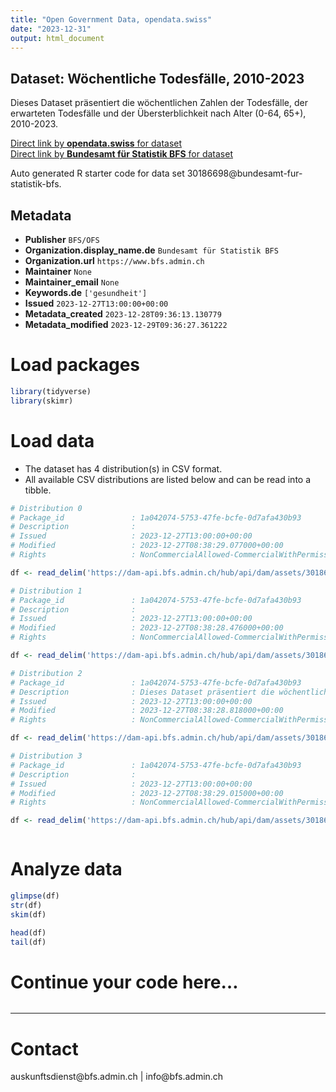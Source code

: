 ```yaml
---
title: "Open Government Data, opendata.swiss"
date: "2023-12-31"
output: html_document
---
```


## Dataset: Wöchentliche Todesfälle, 2010-2023

Dieses Dataset präsentiert die wöchentlichen Zahlen der Todesfälle, der erwarteten Todesfälle und der Übersterblichkeit nach Alter (0-64, 65+), 2010-2023.

[Direct link by **opendata.swiss** for dataset](https://opendata.swiss/de/dataset/wochentliche-todesfalle-2010-20231)<br>
[Direct link by **Bundesamt für Statistik BFS** for dataset](https://www.bfs.admin.ch/asset/de/ts-d-14.03.04.03-wr)

Auto generated R starter code for data set 30186698@bundesamt-fur-statistik-bfs.

## Metadata

- **Publisher** `BFS/OFS`
- **Organization.display_name.de** `Bundesamt für Statistik BFS`
- **Organization.url** `https://www.bfs.admin.ch`
- **Maintainer** `None`
- **Maintainer_email** `None`
- **Keywords.de** `['gesundheit']`
- **Issued** `2023-12-27T13:00:00+00:00`
- **Metadata_created** `2023-12-28T09:36:13.130779`
- **Metadata_modified** `2023-12-29T09:36:27.361222`


# Load packages

```r

library(tidyverse)
library(skimr)

```

# Load data

-   The dataset has 4 distribution(s) in CSV format.
-   All available CSV distributions are listed below and can be read into a tibble.

```r

# Distribution 0
# Package_id               : 1a042074-5753-47fe-bcfe-0d7afa430b93
# Description              : 
# Issued                   : 2023-12-27T13:00:00+00:00
# Modified                 : 2023-12-27T08:38:29.077000+00:00
# Rights                   : NonCommercialAllowed-CommercialWithPermission-ReferenceRequired

df <- read_delim('https://dam-api.bfs.admin.ch/hub/api/dam/assets/30186717/master')

# Distribution 1
# Package_id               : 1a042074-5753-47fe-bcfe-0d7afa430b93
# Description              : 
# Issued                   : 2023-12-27T13:00:00+00:00
# Modified                 : 2023-12-27T08:38:28.476000+00:00
# Rights                   : NonCommercialAllowed-CommercialWithPermission-ReferenceRequired

df <- read_delim('https://dam-api.bfs.admin.ch/hub/api/dam/assets/30186706/master')

# Distribution 2
# Package_id               : 1a042074-5753-47fe-bcfe-0d7afa430b93
# Description              : Dieses Dataset präsentiert die wöchentlichen Zahlen der Todesfälle, der erwarteten Todesfälle und der Übersterblichkeit nach Alter (0-64, 65+), 2010-2023.
# Issued                   : 2023-12-27T13:00:00+00:00
# Modified                 : 2023-12-27T08:38:28.818000+00:00
# Rights                   : NonCommercialAllowed-CommercialWithPermission-ReferenceRequired

df <- read_delim('https://dam-api.bfs.admin.ch/hub/api/dam/assets/30186714/master')

# Distribution 3
# Package_id               : 1a042074-5753-47fe-bcfe-0d7afa430b93
# Description              : 
# Issued                   : 2023-12-27T13:00:00+00:00
# Modified                 : 2023-12-27T08:38:29.015000+00:00
# Rights                   : NonCommercialAllowed-CommercialWithPermission-ReferenceRequired

df <- read_delim('https://dam-api.bfs.admin.ch/hub/api/dam/assets/30186710/master')



```

# Analyze data

```r

glimpse(df)
str(df)
skim(df)

head(df)
tail(df)

```

# Continue your code here...

```r

```

------------------------------------------------------------------------

# Contact

auskunftsdienst@bfs.admin.ch | info@bfs.admin.ch
